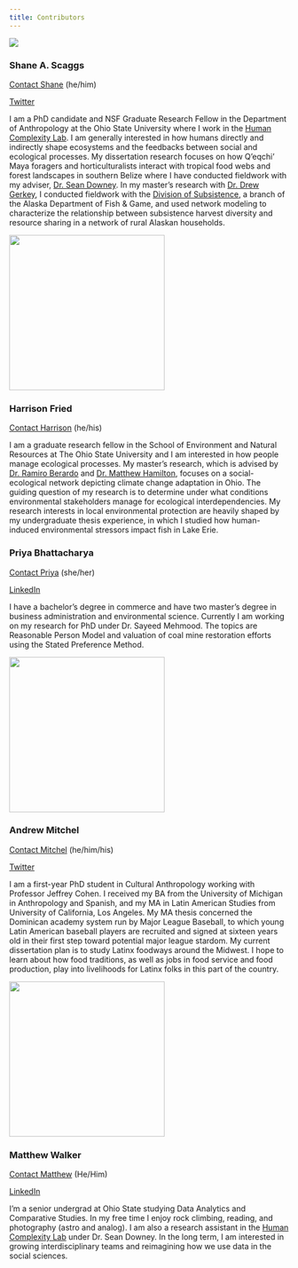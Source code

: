 ```yaml
---
title: Contributors
---
```


![](/./people_files/SAS_amanita.jpg)

### Shane A. Scaggs

[Contact Shane](mailto: scaggs.32@osu.edu) (he/him)

[Twitter](http://www.twitter.com/ShaneAScaggs)

I am a PhD candidate and NSF Graduate Research Fellow in the Department of Anthropology at the Ohio State University where I work in the [Human Complexity Lab](http://u.osu.edu/hclab/). I am generally interested in how humans directly and indirectly shape ecosystems and the feedbacks between social and ecological processes. My dissertation research focuses on how Q'eqchi' Maya foragers and horticulturalists interact with tropical food webs and forest landscapes in southern Belize where I have conducted fieldwork with my adviser, [Dr. Sean Downey](https://anthropology.osu.edu/people/downey.205). In my master's research with [Dr. Drew Gerkey](https://liberalarts.oregonstate.edu/users/drew-gerkey), I conducted fieldwork with the [Division of Subsistence](https://www.adfg.alaska.gov/index.cfm?adfg=subsistence.main), a branch of the Alaska Department of Fish & Game, and used network modeling to characterize the relationship between subsistence harvest diversity and resource sharing in a network of rural Alaskan households.    

![](/./people_files/Headshot.jpg){width=280px}

### Harrison Fried 

[Contact Harrison](mailto: fried.64@osu.edu) (he/his)

I am a graduate research fellow in the School of Environment and Natural Resources at The Ohio State University and I am interested in how people manage ecological processes. My master’s research, which is advised by [Dr. Ramiro Berardo](http://www.ramiroberardo.net/) and [Dr. Matthew Hamilton](https://senr.osu.edu/our-people/matthew-hamilton), focuses on a social-ecological network depicting climate change adaptation in Ohio. The guiding question of my research is to determine under what conditions environmental stakeholders manage for ecological interdependencies. My research interests in local environmental protection are heavily shaped by my undergraduate thesis experience, in which I studied how human-induced environmental stressors impact fish in Lake Erie.

### Priya Bhattacharya

[Contact Priya](mailto: bhattacharya.97@osu.edu) (she/her)

[LinkedIn](https://www.linkedin.com/in/priya-bhattacharya-a4092919/)

I have a bachelor's degree in commerce and have two master's degree in business administration and environmental science. Currently I am working on my research for PhD under Dr. Sayeed Mehmood. The topics are Reasonable Person Model and valuation of coal mine restoration efforts using the Stated Preference Method. 

![](/./people_files/AndrewM.jpg){width=280px}

### Andrew Mitchel 

[Contact Mitchel](mailto: mitchel.13@osu.edu) (he/him/his)

[Twitter](http://www.twitter.com/mitchel_andrew) 

I am a first-year PhD student in Cultural Anthropology working with Professor Jeffrey Cohen. I received my BA from the University of Michigan in Anthropology and Spanish, and my MA in Latin American Studies from University of California, Los Angeles. My MA thesis concerned the Dominican academy system run by Major League Baseball, to which young Latin American baseball players are recruited and signed at sixteen years old in their first step toward potential major league stardom. My current dissertation plan is to study Latinx foodways around the Midwest. I hope to learn about how food traditions, as well as jobs in food service and food production, play into livelihoods for Latinx folks in this part of the country.

![](/./people_files/Matthew.jpg){width=280px} 

### Matthew Walker 

[Contact Matthew](mailto: walker.2035@osu.edu) (He/Him)

[LinkedIn](https://www.linkedin.com/in/matthew-j-walker-osu)

I'm a senior undergrad at Ohio State studying Data Analytics and Comparative Studies. In my free time I enjoy rock climbing, reading, and photography (astro and analog). I am also a research assistant in the [Human Complexity Lab](http://u.osu.edu/hclab) under Dr. Sean Downey. In the long term, I am interested in growing interdisciplinary teams and reimagining how we use data in the social sciences. 